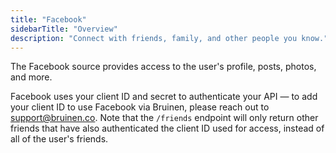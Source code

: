 ```yaml
---
title: "Facebook"
sidebarTitle: "Overview"
description: "Connect with friends, family, and other people you know."
---
```


The Facebook source provides access to the user's profile, posts, photos, and more.

Facebook uses your client ID and secret to authenticate your API — to add your client ID to use Facebook via Bruinen, please reach out to support@bruinen.co.
Note that the `/friends` endpoint will only return other friends that have also authenticated the client ID used for access, instead of all of the user's friends.